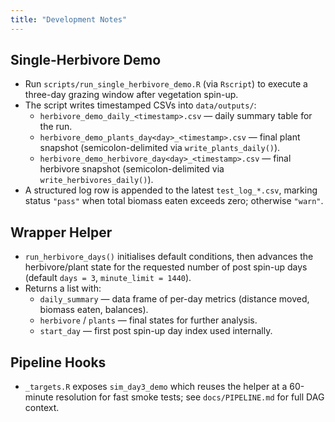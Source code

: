 ```yaml
---
title: "Development Notes"
---
```


## Single-Herbivore Demo
- Run `scripts/run_single_herbivore_demo.R` (via `Rscript`) to execute a three-day grazing window after vegetation spin-up.
- The script writes timestamped CSVs into `data/outputs/`:
  - `herbivore_demo_daily_<timestamp>.csv` — daily summary table for the run.
  - `herbivore_demo_plants_day<day>_<timestamp>.csv` — final plant snapshot (semicolon-delimited via `write_plants_daily()`).
  - `herbivore_demo_herbivore_day<day>_<timestamp>.csv` — final herbivore snapshot (semicolon-delimited via `write_herbivores_daily()`).
- A structured log row is appended to the latest `test_log_*.csv`, marking status `"pass"` when total biomass eaten exceeds zero; otherwise `"warn"`.

## Wrapper Helper
- `run_herbivore_days()` initialises default conditions, then advances the herbivore/plant state for the requested number of post spin-up days (default `days = 3`, `minute_limit = 1440`).
- Returns a list with:
  - `daily_summary` — data frame of per-day metrics (distance moved, biomass eaten, balances).
  - `herbivore` / `plants` — final states for further analysis.
  - `start_day` — first post spin-up day index used internally.

## Pipeline Hooks
- `_targets.R` exposes `sim_day3_demo` which reuses the helper at a 60-minute resolution for fast smoke tests; see `docs/PIPELINE.md` for full DAG context.
